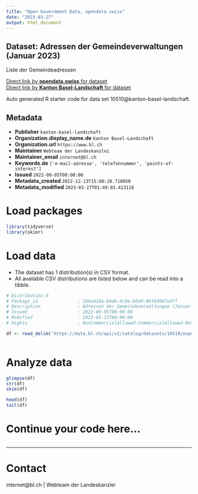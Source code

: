 ```yaml
---
title: "Open Government Data, opendata.swiss"
date: "2023-03-27"
output: html_document
---
```


## Dataset: Adressen der Gemeindeverwaltungen (Januar 2023)

Liste der Gemeindeadressen

[Direct link by **opendata.swiss** for dataset](https://opendata.swiss/de/dataset/adressen-der-gemeindeverwaltungen-september-2022)<br>
[Direct link by **Kanton Basel-Landschaft** for dataset](https://data.bl.ch/explore/dataset/10510/)

Auto generated R starter code for data set 10510@kanton-basel-landschaft.

## Metadata

- **Publisher** `kanton-basel-landschaft`
- **Organization.display_name.de** `Kanton Basel-Landschaft`
- **Organization.url** `https://www.bl.ch`
- **Maintainer** `Webteam der Landeskanzlei`
- **Maintainer_email** `internet@bl.ch`
- **Keywords.de** `['e-mail-adresse', 'telefonnummer', 'points-of-interest']`
- **Issued** `2022-09-05T00:00:00`
- **Metadata_created** `2022-12-13T15:08:20.718050`
- **Metadata_modified** `2023-03-27T01:49:03.413118`


# Load packages

```r

library(tidyverse)
library(skimr)

```

# Load data

-   The dataset has 1 distribution(s) in CSV format.
-   All available CSV distributions are listed below and can be read into a tibble.

```r

# Distribution 0
# Package_id               : 166ad24a-84d6-4c0e-b0a9-06f8d967e9ff
# Description              : Adressen der Gemeindeverwaltungen (Januar 2023) (csv)
# Issued                   : 2022-09-05T00:00:00
# Modified                 : 2023-03-15T00:00:00
# Rights                   : NonCommercialAllowed-CommercialAllowed-ReferenceRequired

df <- read_delim('https://data.bl.ch/api/v2/catalog/datasets/10510/exports/csv')



```

# Analyze data

```r

glimpse(df)
str(df)
skim(df)

head(df)
tail(df)

```

# Continue your code here...

```r

```

------------------------------------------------------------------------

# Contact

internet@bl.ch | Webteam der Landeskanzlei
